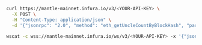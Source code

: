 
<Tabs>
  <TabItem value="cURL">

```bash
curl https://mantle-mainnet.infura.io/v3/<YOUR-API-KEY> \
  -X POST \
  -H "Content-Type: application/json" \
  -d '{"jsonrpc": "2.0", "method": "eth_getUncleCountByBlockHash", "params": ["0xb3b20624f8f0f86eb50dd04688409e5cea4bd02d700bf6e79e9384d47d6a5a35"], "id": 1}'
```

  </TabItem>
  <TabItem value="WSS">

```bash
wscat -c wss://mantle-mainnet.infura.io/ws/v3/<YOUR-API-KEY> -x '{"jsonrpc": "2.0", "method": "eth_getUncleCountByBlockHash", "params": ["0xb3b20624f8f0f86eb50dd04688409e5cea4bd02d700bf6e79e9384d47d6a5a35"], "id": 1}'
```

  </TabItem>
</Tabs>
